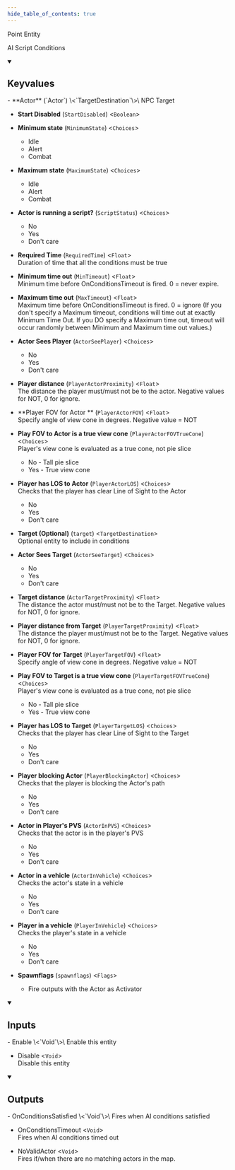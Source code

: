 ```yaml
---
hide_table_of_contents: true
---
```


<!---
!!!!!!
THIS PAGE IS AUTOGENERATED FROM GAME FGD DEFINITIONS!
DO NOT EDIT MANUALLY!
!!!!!!

In order to make edits, you can make an annotation file in /fgd_dump_overrides
-->


Point Entity

AI Script Conditions

<details open>
<summary><h2>Keyvalues</h2></summary>
- **Actor** (`Actor`) \<`TargetDestination`\>\
NPC Target

- **Start Disabled** (`StartDisabled`) \<`Boolean`\>

- **Minimum state** (`MinimumState`) \<`Choices`\>
  - Idle
  - Alert
  - Combat


- **Maximum state** (`MaximumState`) \<`Choices`\>
  - Idle
  - Alert
  - Combat


- **Actor is running a script?** (`ScriptStatus`) \<`Choices`\>
  - No
  - Yes
  - Don't care


- **Required Time** (`RequiredTime`) \<`Float`\>\
Duration of time that all the conditions must be true

- **Minimum time out** (`MinTimeout`) \<`Float`\>\
Minimum time before OnConditionsTimeout is fired. 0 = never expire.

- **Maximum time out** (`MaxTimeout`) \<`Float`\>\
Maximum time before OnConditionsTimeout is fired. 0 = ignore (If you don't specify a Maximum timeout, conditions will time out at exactly Minimum Time Out. If you DO specify a Maximum time out, timeout will occur randomly between Minimum and Maximum time out values.)

- **Actor Sees Player** (`ActorSeePlayer`) \<`Choices`\>
  - No
  - Yes
  - Don't care


- **Player distance** (`PlayerActorProximity`) \<`Float`\>\
The distance the player must/must not be to the actor. Negative values for NOT, 0 for ignore.

- **Player FOV for Actor ** (`PlayerActorFOV`) \<`Float`\>\
Specify angle of view cone in degrees. Negative value = NOT

- **Play FOV to Actor is a true view cone** (`PlayerActorFOVTrueCone`) \<`Choices`\>\
Player's view cone is evaluated as a true cone, not pie slice 
  - No - Tall pie slice
  - Yes - True view cone


- **Player has LOS to Actor** (`PlayerActorLOS`) \<`Choices`\>\
Checks that the player has clear Line of Sight to the Actor
  - No
  - Yes
  - Don't care


- **Target (Optional)** (`target`) \<`TargetDestination`\>\
Optional entity to include in conditions

- **Actor Sees Target** (`ActorSeeTarget`) \<`Choices`\>
  - No
  - Yes
  - Don't care


- **Target distance** (`ActorTargetProximity`) \<`Float`\>\
The distance the actor must/must not be to the Target. Negative values for NOT, 0 for ignore.

- **Player distance from Target** (`PlayerTargetProximity`) \<`Float`\>\
The distance the player must/must not be to the Target. Negative values for NOT, 0 for ignore.

- **Player FOV for Target** (`PlayerTargetFOV`) \<`Float`\>\
Specify angle of view cone in degrees. Negative value = NOT

- **Play FOV to Target is a true view cone** (`PlayerTargetFOVTrueCone`) \<`Choices`\>\
Player's view cone is evaluated as a true cone, not pie slice 
  - No - Tall pie slice
  - Yes - True view cone


- **Player has LOS to Target** (`PlayerTargetLOS`) \<`Choices`\>\
Checks that the player has clear Line of Sight to the Target
  - No
  - Yes
  - Don't care


- **Player blocking Actor** (`PlayerBlockingActor`) \<`Choices`\>\
Checks that the player is blocking the Actor's path
  - No
  - Yes
  - Don't care


- **Actor in Player's PVS** (`ActorInPVS`) \<`Choices`\>\
Checks that the actor is in the player's PVS
  - No
  - Yes
  - Don't care


- **Actor in a vehicle** (`ActorInVehicle`) \<`Choices`\>\
Checks the actor's state in a vehicle
  - No
  - Yes
  - Don't care


- **Player in a vehicle** (`PlayerInVehicle`) \<`Choices`\>\
Checks the player's state in a vehicle
  - No
  - Yes
  - Don't care


- **Spawnflags** (`spawnflags`) \<`Flags`\>
  - Fire outputs with the Actor as Activator



 </details>
<details open>
<summary><h2>Inputs</h2></summary>
- Enable \<`Void`\>\
Enable this entity

- Disable \<`Void`\>\
Disable this entity


 </details>
<details open>
<summary><h2>Outputs</h2></summary>
- OnConditionsSatisfied \<`Void`\>\
Fires when AI conditions satisfied

- OnConditionsTimeout \<`Void`\>\
Fires when AI conditions timed out

- NoValidActor \<`Void`\>\
Fires if/when there are no matching actors in the map.


 </details>